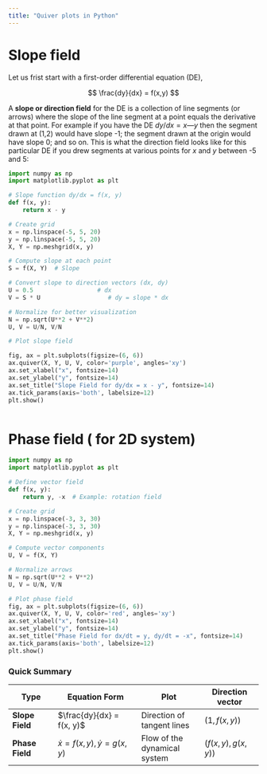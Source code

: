 ```yaml
---
title: "Quiver plots in Python"
---
```


##  

# Slope field 

Let us frist start with a first-order differential equation (DE),

$$
\frac{dy}{dx} = f(x,y)
$$

A **slope or direction field** for the DE is a collection of line segments (or arrows) where the slope of the line segment at a point equals the derivative at that point. For example if you have the DE $dy/dx = x — y$ then the segment drawn at (1,2) would have slope -1; the segment drawn at the origin would have slope 0; and so on. This is what the direction field looks like for this particular DE if you drew segments at various points for *x* and *y* between -5 and 5:

```python


import numpy as np
import matplotlib.pyplot as plt

# Slope function dy/dx = f(x, y)
def f(x, y):
    return x - y

# Create grid
x = np.linspace(-5, 5, 20)
y = np.linspace(-5, 5, 20)
X, Y = np.meshgrid(x, y)

# Compute slope at each point
S = f(X, Y)  # Slope 

# Convert slope to direction vectors (dx, dy)
U = 0.5                  # dx
V = S * U                   # dy = slope * dx

# Normalize for better visualization
N = np.sqrt(U**2 + V**2)
U, V = U/N, V/N

# Plot slope field

fig, ax = plt.subplots(figsize=(6, 6)) 
ax.quiver(X, Y, U, V, color='purple', angles='xy')
ax.set_xlabel("x", fontsize=14)
ax.set_ylabel("y", fontsize=14)
ax.set_title("Slope Field for dy/dx = x - y", fontsize=14)  
ax.tick_params(axis='both', labelsize=12) 
plt.show()



```

# Phase field ( for 2D system)

```python

import numpy as np
import matplotlib.pyplot as plt

# Define vector field
def f(x, y):
    return y, -x  # Example: rotation field

# Create grid
x = np.linspace(-3, 3, 30)
y = np.linspace(-3, 3, 30)
X, Y = np.meshgrid(x, y)

# Compute vector components
U, V = f(X, Y)

# Normalize arrows
N = np.sqrt(U**2 + V**2)
U, V = U/N, V/N

# Plot phase field
fig, ax = plt.subplots(figsize=(6, 6)) 
ax.quiver(X, Y, U, V, color='red', angles='xy')
ax.set_xlabel("x", fontsize=14)
ax.set_ylabel("y", fontsize=14)
ax.set_title("Phase Field for dx/dt = y, dy/dt = -x", fontsize=14)  
ax.tick_params(axis='both', labelsize=12) 
plt.show() 

```

### Quick Summary

| Type | Equation Form |    Plot | Direction vector |
|-------------|------------------------|------------------|-----------------|
| **Slope Field** | $\frac{dy}{dx} = f(x, y)$ |   Direction of tangent lines |$(1,f(x,y))$ |
| **Phase Field** | $\dot{x} = f(x, y), \dot{y} = g(x, y)$  | Flow of the dynamical system |$(f(x,y),g(x,y))$ | 

